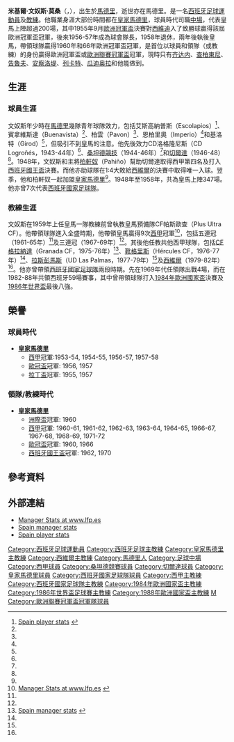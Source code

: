 {{noteTA
|G1=足球
|G2-西甲
|T=zh-hans:米格尔·穆诺兹; zh-hk:米基爾·文奴斯;zh-hant:米格爾·穆諾兹
|1=zh-hans:穆诺兹; zh-hk:文奴斯;zh-hant:穆諾兹
}}
{{Spanish name|文奴斯|莫桑}}
{{Infobox football biography
| playername = 米格尔·穆诺兹<BR>Miguel Muñoz
| image = [[File:Miguel_Muñoz.jpg|144px]]
| fullname = Miguel Muñoz Mozún
| nickname = 
| birth_date = {{birth date|1922|1|19|df=y}}
| birth_place = [[西班牙|西班牙]][[馬德里|馬德里]]
| death_date = {{death date and age|1990|7|16|1922|1|19|df=y}}
| death_place = [[西班牙|西班牙]][[馬德里|馬德里]]
| height = {{convert|1.65|m|ftin|abbr=on}}
| position = [[中場|中場]]
| youthyears1 = 1940–1941 | youthclubs1 = Ferroviaria
| youthyears2 = 1941–1942 | youthclubs2 = 基洛特
| youthyears3 = 1942–1943 | youthclubs3 = 恩柏里奧
| years1 = 1943–1944 | clubs1 = [[CD洛格隆尼斯|CD洛格隆尼斯]] | caps1 = | goals1 = 
| years2 = 1944–1946 | clubs2 = [[桑坦德競技|桑坦德競技]] | caps2 = | goals2 =
| years3 = 1946–1948 | clubs3 = [[切爾達|切爾達]] | caps3 = 36 | goals3 = 1
| years4 = 1948–1958 | clubs4 = [[皇家馬德里|皇家馬德里]] | caps4 = 223 | goals4 = 23
| nationalyears1 = 1949 | nationalteam1 = [[西班牙國家足球乙隊|西班牙B隊]] | nationalcaps1 = 1 | nationalgoals1 = 0
| nationalyears2 = 1948–1955 | nationalteam2 = [[西班牙國家足球隊|西班牙]] | nationalcaps2 = 7 | nationalgoals2 = 0
| manageryears1 = 1959 | managerclubs1 = [[皇家馬德里|皇家馬德里]]
| manageryears2 = 1959–1960 | managerclubs2 = [[皇家马德里卡斯蒂利亚足球俱乐部|普里斯維達]]
| manageryears3 = 1960–1974 | managerclubs3 = [[皇家馬德里|皇家馬德里]]
| manageryears4 = 1969 | managerclubs4 = [[西班牙國家足球隊|西班牙]] 
| manageryears5 = 1975–1976 | managerclubs5 = [[格拉纳达足球俱乐部|格蘭納達]]
| manageryears6 = 1977–1979 | managerclubs6 = [[拉斯帕尔马斯竞技联盟|拉斯帕爾馬斯]]
| manageryears7 = 1979–1982 | managerclubs7 = [[塞維利亞足球俱樂部|西維爾]]
| manageryears8 = 1982–1988 | managerclubs8 = [[西班牙國家足球隊|西班牙]] 
}}

'''米基爾·文奴斯·莫桑'''（{{lang-es|Miguel Muñoz Mozún}}，{{bd|1922年|1月19日|1990年|7月16日}}），出生於[[馬德里|馬德里]]，逝世亦在馬德里。是一名[[西班牙|西班牙]][[足球|足球]][[運動員|運動員]]及[[教練|教練]]。他職業身涯大部份時間都在[[皇家馬德里|皇家馬德里]]，球員時代司職[[中場|中場]]，代表皇馬上陣超過200場，其中1955年9月[[歐洲冠軍盃|歐洲冠軍盃]]決賽對[[西維迪|西維迪]]入了致勝球贏得該屆歐洲冠軍盃冠軍，後來1956-57年成為球會隊長，1958年退休，兩年後執後皇馬，帶領球隊贏得1960年和66年歐洲冠軍盃冠軍，是首位以球員和領隊（或教練）的身份贏得歐洲冠軍盃或[[歐洲聯賽冠軍盃|歐洲聯賽冠軍盃]]冠軍，現時只有[[齐达内|齐达内]]、[[查柏東尼|查柏東尼]]、[[告魯夫|告魯夫]]、[[安察洛堤|安察洛堤]]、[[列卡特|列卡特]]、[[瓜迪奥拉|瓜迪奥拉]]和他能做到。

== 生涯 ==
===球員生涯===
文奴斯年少時在[[馬德里|馬德里]]幾隊青年球隊效力，包括艾斯高納普斯（Escolapios）<ref name="Spain player stats">[http://futbol.sportec.es/seleccion/ficha_jugador.asp?j=434&n=miguel/mu%C3%B1oz/miguel/mu%C3%B1oz/mozun  Spain player stats] {{webarchive|url=https://web.archive.org/web/20120204222254/http://futbol.sportec.es/seleccion/ficha_jugador.asp?j=434&n=miguel%2Fmu%C3%B1oz%2Fmiguel%2Fmu%C3%B1oz%2Fmozun |date=2012-02-04 }}</ref>、賓拿維斯達（Buenavista）<ref name="Spain player stats"/>、柏雲（Pavon）<ref name="Spain player stats"/>、恩柏里奧（Imperio）<ref name="Spain player stats"/>和基洛特（Girod）<ref name="Spain player stats"/>，但吸引不到皇馬的注意。他先後效力CD洛格隆尼斯（CD Logroñés，1943-44年）<ref name="Spain player stats"/>、[[桑坦德競技|桑坦德競技]]（1944-46年）<ref name="Spain player stats"/>和[[切爾達|切爾達]]（1946-48）<ref name="Spain player stats"/>。1948年，文奴斯和主將[[柏軒奴|柏軒奴]]（Pahiño）幫助切爾達取得西甲第四名及打入[[西班牙國王盃|西班牙國王盃]]決賽。而他亦助球隊在1:4大敗給[[西維爾|西維爾]]的決賽中取得唯一入球。翌季，他和柏軒奴一起加盟[[皇家馬德里|皇家馬德里]]<ref name="Spain player stats"/>。1948年至1958年，共為皇馬上陣347場。他亦曾7次代表[[西班牙國家足球隊|西班牙國家足球隊]]。
===教練生涯===
文奴斯在1959年上任皇馬一隊教練前曾執教皇馬預備隊CF帕斯歐查（Plus Ultra CF）。他帶領球隊進入全盛時期，他帶領皇馬贏得9次[[西甲|西甲]]冠軍<ref name="Manager Stats at www.lfp.es">[http://www.lfp.es/historico/primera/entrenadores/historial.asp?ent=124 Manager Stats at www.lfp.es] {{webarchive|url=https://web.archive.org/web/20070930231631/http://www.lfp.es/historico/primera/entrenadores/historial.asp?ent=124 |date=2007-09-30 }}</ref>，包括五連冠（1961-65年）<ref name="Manager Stats at www.lfp.es"/>及三連冠（1967-69年）<ref name="Manager Stats at www.lfp.es"/>。其後他任教共他西甲球隊，包括[[CF格拉納達|CF格拉納達]]（Granada CF，1975-76年）<ref name="Spain manager stats">[http://futbol.sportec.es/seleccion/ficha_seleccionador.asp?j=5324&n=Miguel%20Mu%C3%B1oz Spain manager stats] {{webarchive|url=https://web.archive.org/web/20091222043548/http://futbol.sportec.es/seleccion/ficha_seleccionador.asp?j=5324&n=Miguel%20Mu%C3%B1oz |date=2009-12-22 }}</ref>、[[靴格里斯|靴格里斯]]（Hércules CF，1976-77年）<ref name="Spain manager stats"/>、[[拉斯彭馬斯|拉斯彭馬斯]]（UD Las Palmas，1977-79年）<ref name="Spain manager stats"/>及[[西維爾|西維爾]]（1979-82年）<ref name="Spain manager stats"/>。他亦曾帶領[[西班牙國家足球隊|西班牙國家足球隊]]兩段時期。先在1969年代任領隊出戰4場，而在1982-88年共領西班牙59場賽事，其中曾帶領球隊打入[[1984年歐洲國家盃|1984年歐洲國家盃]]決賽及[[1986年世界盃|1986年世界盃]]最後八強。

==榮譽==
===球員時代===
* '''[[皇家馬德里|皇家馬德里]]'''
** [[西甲|西甲]]冠軍:1953-54, 1954-55, 1956-57, 1957-58
** [[歐冠盃|歐冠盃]]冠軍: 1956, 1957
** [[拉丁盃|拉丁盃]]冠軍: 1955, 1957

===領隊/教練時代===
* '''[[皇家馬德里|皇家馬德里]]'''
** [[洲際盃|洲際盃]]冠軍: 1960
** [[西甲|西甲]]冠軍: 1960-61, 1961-62, 1962-63, 1963-64, 1964-65, 1966-67, 1967-68, 1968-69, 1971-72
** [[歐冠盃|歐冠盃]]冠軍: 1960, 1966
** [[西班牙國王盃|西班牙國王盃]]冠軍: 1962, 1970

==參考資料==
{{reflist}}

==外部連結==
*[https://web.archive.org/web/20070930231631/http://www.lfp.es/historico/primera/entrenadores/historial.asp?ent=124  Manager Stats at www.lfp.es]
*[https://web.archive.org/web/20091222043548/http://futbol.sportec.es/seleccion/ficha_seleccionador.asp?j=5324&n=Miguel%20Mu%C3%B1oz Spain manager stats]
*[https://web.archive.org/web/20120204222254/http://futbol.sportec.es/seleccion/ficha_jugador.asp?j=434&n=miguel%2Fmu%C3%B1oz%2Fmiguel%2Fmu%C3%B1oz%2Fmozun  Spain player stats]

{{s-start}}
{{s-ach}}
{{succession box|title=[[歐冠盃|歐冠盃]] 冠軍教練|before=[[肯尼基亞|肯尼基亞]] |after=[[古特曼|古特曼]]|years=1959-60}}
{{succession box|title=[[歐冠盃|歐冠盃]] 冠軍教練|before=[[希倫尼奧·靴利拿|-{zh-hans:赫雷拉;zh-hk:靴利拿}-]] |after=[[乔克·斯泰恩|-{zh-hans:斯泰恩;zh-hk:澤克史甸}-]]|years=1965-66}}
{{s-end}}

{{Authority control}}
{{DEFAULTSORT:Muñoz, Miguel}}
[[Category:西班牙足球運動員|Category:西班牙足球運動員]]
[[Category:西班牙足球主教練|Category:西班牙足球主教練]]
[[Category:皇家馬德里主教練|Category:皇家馬德里主教練]]
[[Category:西維爾主教練|Category:西維爾主教練]]
[[Category:馬德里人|Category:馬德里人]]
[[Category:足球中場|Category:足球中場]]
[[Category:西甲球員|Category:西甲球員]]
[[Category:桑坦德競賽球員|Category:桑坦德競賽球員]]
[[Category:切爾達球員|Category:切爾達球員]]
[[Category:皇家馬德里球員|Category:皇家馬德里球員]]
[[Category:西班牙國家足球隊球員|Category:西班牙國家足球隊球員]]
[[Category:西甲主教練|Category:西甲主教練]]
[[Category:西班牙國家足球隊主教練|Category:西班牙國家足球隊主教練]]
[[Category:1984年歐洲國家盃主教練|Category:1984年歐洲國家盃主教練]]
[[Category:1986年世界盃足球賽主教練|Category:1986年世界盃足球賽主教練]]
[[Category:1988年歐洲國家盃主教練|Category:1988年歐洲國家盃主教練]]
[[Category:歐洲聯賽冠軍盃冠軍隊主教練|M]]
[[Category:歐洲聯賽冠軍盃冠軍隊球員|Category:歐洲聯賽冠軍盃冠軍隊球員]]